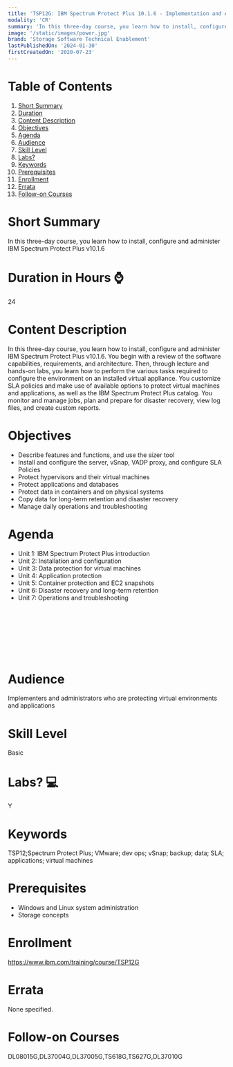 ```yaml
---
title: 'TSP12G: IBM Spectrum Protect Plus 10.1.6 - Implementation and Administration'
modality: 'CR'
summary: 'In this three-day course, you learn how to install, configure and administer IBM Spectrum Protect Plus v10.1.6'
image: '/static/images/power.jpg'
brand: 'Storage Software Technical Enablement'
lastPublishedOn: '2024-01-30'
firstCreatedOn: '2020-07-23'
---
```

# Table of Contents
1.  [Short Summary](#short-summary)
2.  [Duration](#duration-in-hours-)
3.  [Content Description](#content-description)
4.  [Objectives](#objectives)
5.  [Agenda](#agenda)
6.  [Audience](#audience)
7.  [Skill Level](#skill-level)
8.  [Labs?](#labs-)
9.  [Keywords](#keywords)
10. [Prerequisites](#prerequisites)
11. [Enrollment](#enrollment)
12. [Errata](#errata)
13. [Follow-on Courses](#follow-on-courses)

# Short Summary
In this three-day course, you learn how to install, configure and administer IBM Spectrum Protect Plus v10.1.6

# Duration in Hours ⌚
24

# Content Description
In this three-day course, you learn how to install, configure and administer IBM Spectrum Protect Plus v10.1.6. You begin with a review of the software capabilities, requirements, and architecture. Then, through lecture and hands-on labs, you learn how to perform the various tasks required to configure the environment on an installed virtual appliance. You customize SLA policies and make use of available options to protect virtual machines and applications, as well as the IBM Spectrum Protect Plus catalog. You monitor and manage jobs, plan and prepare for disaster recovery, view log files, and create custom reports.



# Objectives
* Describe features and functions, and use the sizer tool
* Install and configure the server, vSnap, VADP proxy, and configure SLA Policies
* Protect hypervisors and their virtual machines
* Protect applications and databases
* Protect data in containers and on physical systems
* Copy data for long-term retention and disaster recovery
* Manage daily operations and troubleshooting


# Agenda
* Unit 1: IBM Spectrum Protect Plus introduction
* Unit 2: Installation and configuration
* Unit 3: Data protection for virtual machines
* Unit 4: Application protection
* Unit 5: Container protection and EC2 snapshots
* Unit 6: Disaster recovery and long-term retention
* Unit 7: Operations and troubleshooting

 

 

 

 



# Audience
Implementers and administrators who are protecting virtual environments and applications



# Skill Level
Basic

# Labs? 💻
Y

# Keywords
TSP12;Spectrum Protect Plus; VMware; dev ops; vSnap; backup; data; SLA; applications; virtual machines

# Prerequisites
* Windows and Linux system administration
* Storage concepts


# Enrollment
https://www.ibm.com/training/course/TSP12G

# Errata
None specified.

# Follow-on Courses
DL08015G,DL37004G,DL37005G,TS618G,TS627G,DL37010G

